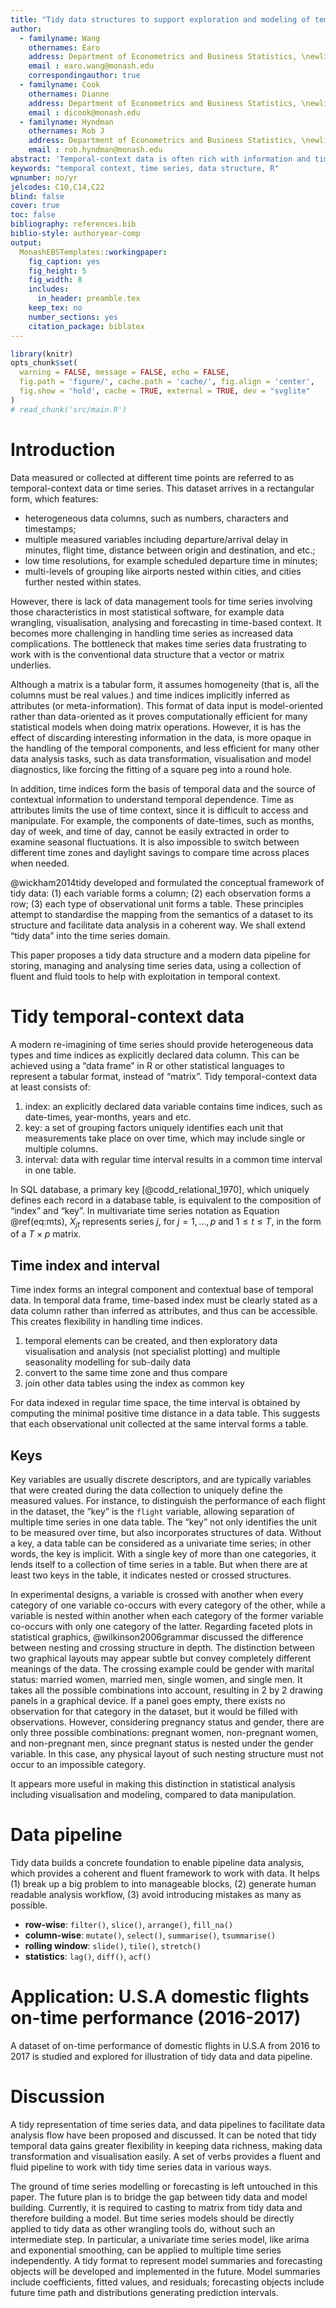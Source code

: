 ```yaml
---
title: "Tidy data structures to support exploration and modeling of temporal-context data"
author:
  - familyname: Wang
    othernames: Earo
    address: Department of Econometrics and Business Statistics, \newline Monash University, VIC 3800 \newline Australia.
    email : earo.wang@monash.edu
    correspondingauthor: true
  - familyname: Cook
    othernames: Dianne
    address: Department of Econometrics and Business Statistics, \newline Monash University, VIC 3800 \newline Australia.
    email : dicook@monash.edu
  - familyname: Hyndman
    othernames: Rob J
    address: Department of Econometrics and Business Statistics, \newline Monash University, VIC 3800 \newline Australia.
    email : rob.hyndman@monash.edu
abstract: 'Temporal-context data is often rich with information and time formats, for example multiple units, fine time resolutions, heterogeneous data types, nested and crossed structures and etc. This work presents a cohesive and conceptual framework for organizing and manipulating temporal data, which in turn flows into visualization and modelling routines. Tidy data principles are applied and extended to temporal data: (1) mapping the semantics of a dataset into its physical layout, (2) an explicitly declared variable representing time index, (3) single or multiple identifiers separating multiple units over time, which are referred to as a "key". A syntax is proposed to describe nested or crossed data structures, which employ the "key". The tidy temporal data structure most naturally supports thinking of operations on the data as building blocks, forming part of a "data pipeline". A sound pipeline practice facilitates a transparent and human-readable workflow for analyzing temporal data. Applications are included to illustrate the tidy temporal data, data pipeline ideas and usage. A new representation of tidy temporal data along with the supporting methods has been implemented in the R package **tsibble**.'
keywords: "temporal context, time series, data structure, R"
wpnumber: no/yr
jelcodes: C10,C14,C22
blind: false
cover: true
toc: false
bibliography: references.bib
biblio-style: authoryear-comp
output:
  MonashEBSTemplates::workingpaper:
    fig_caption: yes
    fig_height: 5
    fig_width: 8
    includes:
      in_header: preamble.tex
    keep_tex: no
    number_sections: yes
    citation_package: biblatex
---
```


```r
library(knitr)
opts_chunk$set(
  warning = FALSE, message = FALSE, echo = FALSE,
  fig.path = 'figure/', cache.path = 'cache/', fig.align = 'center', 
  fig.show = 'hold', cache = TRUE, external = TRUE, dev = "svglite"
)
# read_chunk('src/main.R')
```

# Introduction

Data measured or collected at different time points are referred to as temporal-context data or time series. This dataset arrives in a rectangular form, which features:

* heterogeneous data columns, such as numbers, characters and timestamps;
* multiple measured variables including departure/arrival delay in minutes, flight time, distance between origin and destination, and etc.;
* low time resolutions, for example scheduled departure time in minutes;
* multi-levels of grouping like airports nested within cities, and cities further nested within states.

However, there is lack of data management tools for time series involving those characteristics in most statistical software, for example data wrangling, visualisation, analysing and forecasting in time-based context. It becomes more challenging in handling time series as increased data complications. The bottleneck that makes time series data frustrating to work with is the conventional data structure that a vector or matrix underlies.

Although a matrix is a tabular form, it assumes homogeneity (that is, all the columns must be real values.) and time indices implicitly inferred as attributes (or meta-information). This format of data input is model-oriented rather than data-oriented as it proves computationally efficient for many statistical models when doing matrix operations. However, it is has the effect of discarding interesting information in the data, is more opaque in the handling of the temporal components, and less efficient for many other data analysis tasks, such as data transformation, visualisation and model diagnostics, like forcing the fitting of a square peg into a round hole.

In addition, time indices form the basis of temporal data and the source of contextual information to understand temporal dependence. Time as attributes limits the use of time context, since it is difficult to access and manipulate. For example, the components of date-times, such as months, day of week, and time of day, cannot be easily extracted in order to examine seasonal fluctuations. It is also impossible to switch between different time zones and daylight savings to compare time across places when needed.

@wickham2014tidy developed and formulated the conceptual framework of tidy data: (1) each variable forms a column; (2) each observation forms a row; (3) each type of observational unit forms a table. These principles attempt to standardise the mapping from the semantics of a dataset to its structure and facilitate data analysis in a coherent way. We shall extend "tidy data" into the time series domain.

This paper proposes a tidy data structure and a modern data pipeline for storing, managing and analysing time series data, using a collection of fluent and fluid tools to help with exploitation in temporal context.

# Tidy temporal-context data

A modern re-imagining of time series should provide heterogeneous data types and time indices as explicitly declared data column. This can be achieved using a "data frame" in R or other statistical languages to represent a tabular format, instead of "matrix". Tidy temporal-context data at least consists of:

1. index: an explicitly declared data variable contains time indices, such as date-times, year-months, years and etc.
2. key: a set of grouping factors uniquely identifies each unit that measurements take place on over time, which may include single or multiple columns.
3. interval: data with regular time interval results in a common time interval in one table.

In SQL database, a primary key [@codd_relational_1970], which uniquely defines each record in a database table, is equivalent to the composition of "index" and "key". In multivariate time series notation as Equation \@ref(eq:mts), $X_{jt}$ represents series $j$, for $j = 1, \dots, p$ and $1 \leq t \leq T$, in the form of a $T \times p$ matrix.

\begin{equation}
  \begin{bmatrix}
  X_{11} & X_{21} & \cdots & X_{p1} \\
  X_{12} & X_{22} & \cdots & X_{p2} \\
  \vdots & \vdots & \ddots & \vdots \\
  X_{1T} & X_{2T} & \cdots & X_{pT}
  \end{bmatrix}
\label{eq:mts}
\end{equation}

## Time index and interval

<!-- note to self: There's a trade-off between data column and attributes. Data column is easily accessible, which gives greater flexibility; however, once the value in the data column is modified, no way to validate for any static approach. Generally, not recommended to modify attributes. -->

Time index forms an integral component and contextual base of temporal data. In temporal data frame, time-based index must be clearly stated as a data column rather than inferred as attributes, and thus can be accessible. This creates flexibility in handling time indices.

(1) temporal elements can be created, and then exploratory data visualisation and analysis (not specialist plotting) and multiple seasonality modelling for sub-daily data
(2) convert to the same time zone and thus compare
(3) join other data tables using the index as common key

For data indexed in regular time space, the time interval is obtained by computing the minimal positive time distance in a data table. This suggests that each observational unit collected at the same interval forms a table.

## Keys

Key variables are usually discrete descriptors, and are typically variables that were created during the data collection to uniquely define the measured values. For instance, to distinguish the performance of each flight in the dataset, the "key" is the `flight` variable, allowing separation of multiple time series in one data table. The "key" not only identifies the unit to be measured over time, but also incorporates structures of data. Without a key, a data table can be considered as a univariate time series; in other words, the key is implicit. With a single key of more than one categories, it lends itself to a collection of time series in a table. But when there are at least two keys in the table, it indicates nested or crossed structures.

In experimental designs, a variable is crossed with another when every category of one variable co-occurs with every category of the other, while a variable is nested within another when each category of the former variable co-occurs with only one category of the latter. Regarding faceted plots in statistical graphics, @wilkinson2006grammar discussed the difference between nesting and crossing structure in depth. The distinction between two graphical layouts may appear subtle but convey completely different meanings of the data. The crossing example could be gender with marital status: married women, married men, single women, and single men. It takes all the possible combinations into account, resulting in 2 by 2 drawing panels in a graphical device. If a panel goes empty, there exists no observation for that category in the dataset, but it would be filled with observations. However, considering pregnancy status and gender, there are only three possible combinations: pregnant women, non-pregnant women, and non-pregnant men, since pregnant status is nested under the gender variable. In this case, any physical layout of such nesting structure must not occur to an impossible category.

It appears more useful in making this distinction in statistical analysis including visualisation and modeling, compared to data manipulation.

# Data pipeline

Tidy data builds a concrete foundation to enable pipeline data analysis, which provides a coherent and fluent framework to work with data. It helps (1) break up a big problem to into manageable blocks, (2) generate human readable analysis workflow, (3) avoid introducing mistakes as many as possible.

* **row-wise**: `filter()`, `slice()`, `arrange()`, `fill_na()`
* **column-wise**: `mutate()`, `select()`, `summarise()`, `tsummarise()`
* **rolling window**: `slide()`, `tile()`, `stretch()`
* **statistics**: `lag()`, `diff()`, `acf()`

# Application: U.S.A domestic flights on-time performance (2016-2017)

A dataset of on-time performance of domestic flights in U.S.A from 2016 to 2017 is studied and explored for illustration of tidy data and data pipeline.

# Discussion

A tidy representation of time series data, and data pipelines to facilitate data analysis flow have been proposed and discussed. It can be noted that tidy temporal data gains greater flexibility in keeping data richness, making data transformation and visualisation easily. A set of verbs provides a fluent and fluid pipeline to work with tidy time series data in various ways.

The ground of time series modelling or forecasting is left untouched in this paper. The future plan is to bridge the gap between tidy data and model building. Currently, it is required to casting to matrix from tidy data and therefore building a model. But time series models should be directly applied to tidy data as other wrangling tools do, without such an intermediate step. In particular, a univariate time series model, like arima and exponential smoothing, can be applied to multiple time series independently. A tidy format to represent model summaries and forecasting objects will be developed and implemented in the future. Model summaries include coefficients, fitted values, and residuals; forecasting objects include future time path and distributions generating prediction intervals.
